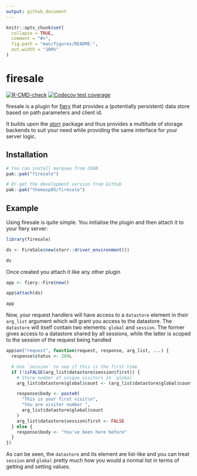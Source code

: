 ```yaml
---
output: github_document
---
```


<!-- README.md is generated from README.Rmd. Please edit that file -->

```r
knitr::opts_chunk$set(
  collapse = TRUE,
  comment = "#>",
  fig.path = "man/figures/README-",
  out.width = "100%"
)
```

# firesale

<!-- badges: start -->
[![R-CMD-check](https://github.com/thomasp85/firesale/actions/workflows/R-CMD-check.yaml/badge.svg)](https://github.com/thomasp85/firesale/actions/workflows/R-CMD-check.yaml)
[![Codecov test coverage](https://codecov.io/gh/thomasp85/firesale/graph/badge.svg)](https://app.codecov.io/gh/thomasp85/firesale)
<!-- badges: end -->

firesale is a plugin for [fiery](https://fiery.data-imaginist.com/) that provides
a (potentially persistent) data store based on path parameters and client id.

It builds upon the [storr](https://richfitz.github.io/storr/) package and thus
provides a multitude of storage backends to suit your need while providing the
same interface for your server logic.

## Installation

``` r
# You can install marquee from CRAN
pak::pak("firesale")

# Or get the development version from Github
pak::pak("thomasp85/firesale")
```

## Example
Using firesale is quite simple. You initialise the plugin and then attach it to
your fiery server:

```r
library(firesale)

ds <- FireSale$new(storr::driver_environment())

ds
```

Once created you attach it like any other plugin

```r
app <- fiery::Fire$new()

app$attach(ds)

app
```

Now, your request handlers will have access to a `datastore` element in their
`arg_list` argument which will grant you access to the datastore. The
`datastore` will itself contain two elements: `global` and `session`. The former
gives access to a datastore shared by all sessions, while the latter is scoped
to the session of the request being handled

```r
app$on("request", function(request, response, arg_list, ...) {
  response$status <- 200L

  # Use `session` to see if this is the first time
  if (!isFALSE(arg_list$datastore$session$first)) {
    # Store number of unique visitors in `global`
    arg_list$datastore$global$count <- (arg_list$datastore$global$count %||% 0) + 1

    response$body <- paste0(
      "This is your first visit\n",
      "You are visiter number ",
      arg_list$datastore$global$count
    )
    arg_list$datastore$session$first <- FALSE
  } else {
    response$body <- "You've been here before"
  }
})
```

As can be seen, the `datastore` and its element are list-like and you can treat
`session` and `global` pretty much how you would a normal list in terms of
getting and setting values.
